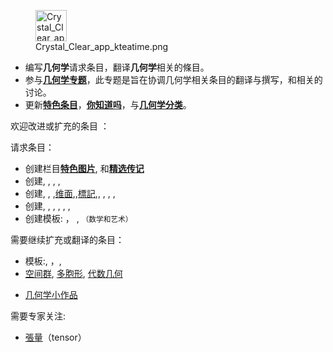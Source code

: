 [[File:Crystal_Clear_app_kteatime.png|50px]]

* 编写'''几何学'''请求条目，翻译'''几何学'''相关的條目。
* 参与'''[[Wikipedia:几何学专题|几何学专题]]'''，此专题是旨在协调几何学相关条目的翻译与撰写，和相关的讨论。
* 更新'''[[Portal:几何学/特色条目|特色条目]]'''，'''[[Portal:几何学/你知道吗|你知道吗]]'''，与'''[[:Category:几何学|几何学分类]]'''。

;欢迎改进或扩充的条目 ：


;请求条目：
* 创建栏目'''[[Portal:几何学/特色图片|特色图片]]''', 和'''[[Portal:几何学/精选传记|精选传记]]'''
* 创建{{Le|几何学纲要|Outline of geometry}}, {{Le|几何学历史|History of geometry}}, {{Le|合成几何学|Synthetic geometry}}, {{Le|几何学议题列表|List of geometry topics}}, {{Le|广义三角函数|Generalized trigonometry}}
* 创建{{Le|超矩形|Hyperrectangle}}, {{Link-en|手性 (数学)|Chirality (mathematics)}}, {{Le|伪三角形|Pseudotriangle}},[[维面|维面]],{{Link-en|抽象多胞形|abstract polytope}},[[標記_(幾何)|標記]],{{Link-en|考克斯特—迪肯符号|Coxeter-Dynkin diagram|考克斯特符号}}, {{Link-en|考克斯特元素|Coxeter plane}}, {{Link-en|4 21多胞形|4 21 polytope|4<sub>21</sub>多胞形}}, {{Link-en|E8 (數學)|E8 (mathematics)|E<sub>8</sub>}}, {{Le|锥面|Conical surface}}
* 创建{{Link-en|凸幾何|convex geometry}}, {{Link-en|幾何群論|Geometric group theory}}, {{Link-en|轉換幾何|transformation geometry}}, {{Link-en|代數曲面|algebraic surface}}, {{Link-en|Gröbner基|en:Gröbner basis}}, {{Link-en|實代數幾何|real algebraic geometry}}, {{Link-en|複幾何|Complex geometry}}
* 创建模板: {{Link-en|Template:Honeycombs|Template:Honeycombs}}， {{Link-en|Template:Tessellation|Template:Tessellation}}, {{Link-en|Template:Mathematics and art|Template:Mathematics and art}}<small>（数学和艺术）</small>

;需要继续扩充或翻译的条目：
* 模板:{{Tl|三角学}}, {{Tl|正圖形}}，{{Tl|四维正多胞体}}, {{Tl|多邊形}}
* [[空间群|空间群]], [[多胞形|多胞形]], [[代数几何|代数几何]]

* [[:Category:几何学小作品|几何学小作品]]
;需要专家关注:
*[[張量|張量]]（tensor）